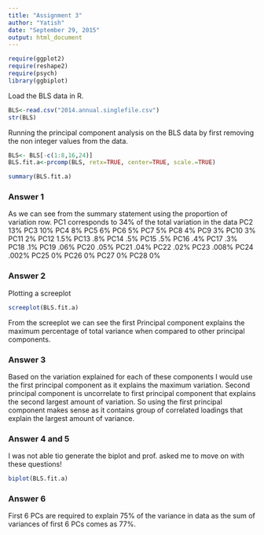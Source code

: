 ```yaml
---
title: "Assignment 3"
author: "Yatish"
date: "September 29, 2015"
output: html_document
---
```

```r
require(ggplot2)
require(reshape2)
require(psych)
library(ggbiplot)
```

Load the BLS data in R.
```r
BLS<-read.csv("2014.annual.singlefile.csv")
str(BLS)
```

Running the principal component analysis on the BLS data by first removing the non integer values from the data.

```r
BLS<- BLS[-c(1:8,16,24)]
BLS.fit.a<-prcomp(BLS, retx=TRUE, center=TRUE, scale.=TRUE)

summary(BLS.fit.a)
```

### Answer 1
As we can see from the summary statement using the proportion of variation row.
PC1 corresponds to 34% of the total variation in the data
PC2 13%
PC3 10%
PC4 8%
PC5 6%
PC6 5%
PC7 5%
PC8 4%
PC9 3%
PC10 3%
PC11 2%
PC12 1.5%
PC13 .8%
PC14 .5%
PC15 .5%
PC16 .4%
PC17 .3%
PC18 .1%
PC19 .06%
PC20 .05%
PC21 .04%
PC22 .02%
PC23 .008%
PC24 .002%
PC25 0%
PC26 0%
PC27 0%
PC28 0%

### Answer 2
Plotting a screeplot
```r
screeplot(BLS.fit.a)
```
From the screeplot we can see the first Principal component explains the maximum percentage of total variance when compared to other principal components.

### Answer 3

Based on the variation explained for each of these components I would use the first principal component as it explains the maximum variation. Second principal component is uncorrelate to first principal component that explains the second largest amount of variation. So using the first principal component makes sense as it contains group of correlated loadings that explain the largest amount of variance.


### Answer 4 and 5
I was not able tio generate the biplot and prof. asked me to move on with these questions!
```r
biplot(BLS.fit.a)
```

### Answer 6
First 6 PCs are required to explain 75% of the variance in data as the sum of variances of first 6 PCs comes as 77%.